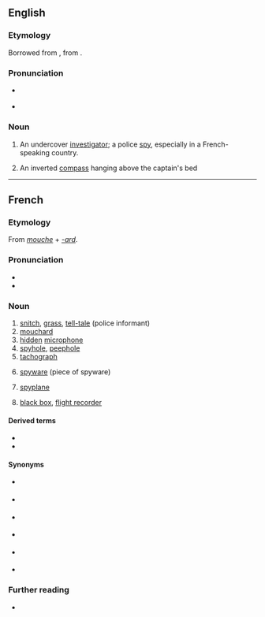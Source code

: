 ==English==

===Etymology===
Borrowed from {{bor|en|fr|mouchard}}, from {{m|fr|mouche||a fly}}.

===Pronunciation===
* {{a|UK}} {{IPA|/ˈmuːʃɑː/|lang=en}}
* {{a|US}} {{IPA|/muˈʃɑɹd/|lang=en}}

===Noun===
{{en-noun}}

# An undercover [[investigator]]; a police [[spy]], especially in a French-speaking country.
# {{lb|en|nautical}} An inverted [[compass]] hanging above the captain's bed

----

==French==

===Etymology===
From ''[[mouche]]'' + ''[[-ard]]''.

===Pronunciation===
* {{IPA|/muʃaʁ/|lang=fr}}
* {{rhymes|aʁ|lang=fr}}

===Noun===
{{fr-noun|m}}

# [[snitch]], [[grass]], [[tell-tale]] (police informant)
# [[#English|mouchard]]
# [[hidden]] [[microphone]]
# [[spyhole]], [[peephole]]
# [[tachograph]]
# {{lb|fr|computing}} [[spyware]] (piece of spyware)
# {{lb|fr|aviation}} [[spyplane]]
# {{lb|fr|aviation}} [[black box]], [[flight recorder]]

====Derived terms====
* {{l|fr|mouchardage}}
* {{l|fr|moucharder}}

====Synonyms====
* {{sense|police informant}} {{l|fr|indic}}
* {{sense|peephole}} {{l|fr|judas}}
* {{sense|spyware}} {{l|fr|espiogiciel}}
* {{sense|spyplane}} {{l|fr|avion-espion}}
* {{sense|black box}} {{l|fr|boîte noire}}
* {{sense|flight recorder}} {{l|fr|enregistreur de vol}}

===Further reading===
* {{R:TLFi}}